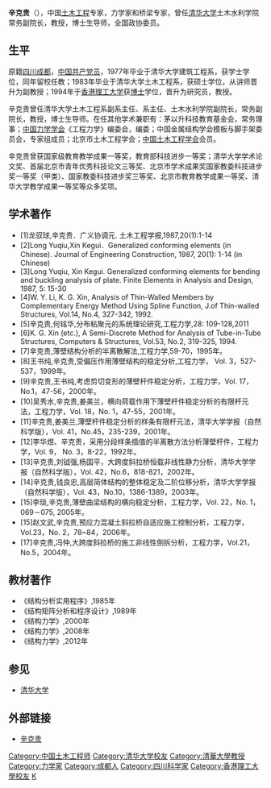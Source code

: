 {{Infobox Person
| name = 辛克贵
| image = 
| caption = 
| birth_date = {{birth date and age|1950|10|6}}
| birth_place = {{CHN}}[[四川|四川]]
| death_date  = {{death date|2012|8|30}}
| death_place = {{CHN}}[[北京|北京]]
| occupation = 曾任清华大学土木工程系主任，清华大学土水学院常务副院长
| website =
| footnotes = 力学家，教育家，土木工程专家，教授，博士生导师，国家级精品课主讲名师
}}
'''辛克贵'''（{{bd|1950年|10月|2012年|8月|catIdx=G}}），中国[[土木工程|土木工程]]专家，力学家和桥梁专家，曾任[[清华大学|清华大学]]土木水利学院常务副院长，教授，博士生导师，全国政协委员。

== 生平 ==
原籍[[四川|四川]][[成都|成都]]，[[中国共产党员|中国共产党员]]，1977年毕业于清华大学建筑工程系，获学士学位，同年留校任教；1983年毕业于清华大学土木工程系，获硕士学位，从讲师晋升为副教授；1994年于[[香港理工大学|香港理工大学]]获[[博士|博士]]学位，晋升为研究员，教授。

辛克贵曾任清华大学土木工程系副系主任、系主任、土木水利学院副院长，常务副院长，教授，博士生导师。在任其他学术兼职有：茅以升科技教育基金会，常务理事；[[中国力学学会|中国力学学会]]《工程力学》编委会，编委；中国金属结构学会模板与脚手架委员会，专家组成员；北京市土木工程学会；[[中国土木工程学会|中国土木工程学会]]会员。

辛克贵曾获国家级教育教学成果一等奖，教育部科技进步一等奖；清华大学学术论文奖、首届北京市青年优秀科技论文三等奖、北京市学术成果奖国家教委科技进步奖一等奖（甲类）、国家教委科技进步奖三等奖、北京市教育教学成果一等奖、清华大学教学成果一等奖等众多奖项。

== 学术著作 ==
*[1]龙驭球,辛克贵．广义协调元. 土木工程学报,1987,20(1):1-14
*[2]Long Yuqiu,Xin Kegui．Generalized conforming elements (in Chinese). Journal of Engineering Construction, 1987, 20(1): 1-14 (in Chinese)
*[3]Long Yuqiu, Xin Kegui. Generalized conforming elements for bending and buckling analysis of plate. Finite Elements in Analysis and Design, 1987, 5: 15-30
*[4]W. Y. Li, K. G. Xin, Analysis of Thin-Walled Members by Complementary Energy Method Using Spline Function, J.of Thin-walled Structures, Vol.14, No.4, 327-342, 1992.
*[5]辛克贵,何铭华,分布粘聚元的系统理论研究,工程力学,28: 109-128,2011 
*[6]K. G. Xin (etc.), A Semi-Discrete Method for Analysis of Tube-in-Tube Structures, Computers & Structures, Vol.53, No.2, 319-325, 1994.
*[7]辛克贵,薄壁结构分析的半离散解法,工程力学,59-70，1995年。
*[8]王书纯,辛克贵,受偏压作用薄壁结构的稳定分析,工程力学， Vol. 3，527-537，1999年。
*[9]辛克贵,王书纯,考虑剪切变形的薄壁杆件稳定分析，工程力学，Vol. 17， No.1，47-56，2000年。
*[10]吴秀水,辛克贵,姜美兰，横向荷载作用下薄壁杆件稳定分析的有限杆元法，工程力学，Vol. 18，No. 1，47-55，2001年。
*[11]辛克贵,姜美兰,薄壁杆件稳定分析的样条有限杆元法，清华大学学报（自然科学版），Vol. 41，No.45，235-239，2001年。
*[12]李华煜、辛克贵，采用分段样条插值的半离散方法分析薄壁杆件，工程力学，Vol. 9， No. 3，8-22，1992年。
*[13]辛克贵,刘钺强,杨国平，大跨度斜拉桥恒载非线性静力分析，清华大学学报（自然科学版），Vol. 42，No.6，818-821，2002年。
*[14]辛克贵,钱良忠,高层简体结构的整体稳定及二阶位移分析，清华大学学报（自然科学版），Vol. 43，No.10，1386-1389，2003年。
*[15]李琰,辛克贵,薄壁曲梁结构的横向稳定分析，工程力学，Vol. 22，No. 1，069－075, 2005年。
*[15]赵文武,辛克贵,预应力混凝土斜拉桥自适应施工控制分析，工程力学，Vol.23，No. 2，78~84，2006年。
*[17]辛克贵,冯仲,大跨度斜拉桥的施工非线性倒拆分析，工程力学，Vol.21，No.5，2004年。

== 教材著作 ==
* 《结构分析实用程序》,1985年
* 《结构矩阵分析和程序设计》,1989年
* 《结构力学》,2000年
* 《结构力学》,2008年
* 《结构力学》,2012年

==参见==
* [[清华大学|清华大学]]

==外部链接==
* [https://web.archive.org/web/20080731114042/http://www.civil.tsinghua.edu.cn/new_02.aspx 辛克贵]

{{Authority control}}
{{DEFAULTSORT:X}}
[[Category:中国土木工程师|Category:中国土木工程师]]
[[Category:清华大学校友|Category:清华大学校友]]
[[Category:清華大學教授|Category:清華大學教授]]
[[Category:力学家|Category:力学家]]
[[Category:成都人|Category:成都人]]
[[Category:四川科学家|Category:四川科学家]]
[[Category:香港理工大學校友|Category:香港理工大學校友]]
[[Category:辛姓|K]]